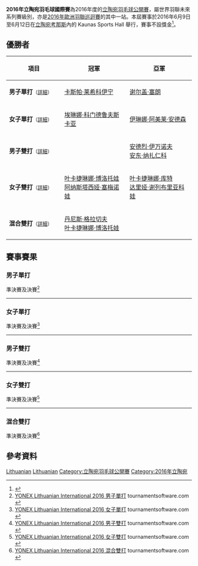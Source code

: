 {{noteTA|G1=Badminton}}
{{infobox badminton event
|name           = 2016年立陶宛羽毛球國際賽
|image          = 
|size           = 
|caption        =
|dates          = 2016年6月9日－6月12日
|number_edition = 
|level          = 4C
|prize_money    = 不設獎金
|location       = {{LTU}}[[考那斯|考那斯]]
|venue          = Kaunas Sports Hall
|previous       = 2015年立陶宛羽毛球國際賽 
|next           = 2017年立陶宛羽毛球國際賽
}}
'''2016年立陶宛羽毛球國際賽'''為2016年度的[[立陶宛羽毛球公開賽|立陶宛羽毛球公開賽]]，屬世界羽聯未來系列賽級別，亦是[[2016年歐洲羽聯巡迴賽|2016年歐洲羽聯巡迴賽]]的其中一站。本屆賽事於2016年6月9日至6月12日在[[立陶宛|立陶宛]][[考那斯|考那斯]]內的 Kaunas Sports Hall 舉行，賽事不設獎金<ref>{{cite web|title=Invitation - YONEX Lithuanian International 2016 (FINAL)|url=http://system.bwfbadminton.com/uploads/2016/05/03/Invitation%20-%20YONEX%20Lithuanian%20International%202016%20%28FINAL%29.pdf|publisher=Lithuanian Badminton Federation|accessdate=2016-06-12|archive-date=2016-08-04|archive-url=https://web.archive.org/web/20160804025543/http://system.bwfbadminton.com/uploads/2016/05/03/Invitation%20-%20YONEX%20Lithuanian%20International%202016%20%28FINAL%29.pdf|dead-url=no}}{{en}}</ref>。

== 優勝者 ==
{| class=wikitable style="font-size:small"
!width="200"|項目
!width="250"|冠軍
!width="250"|亞軍
|-
|'''男子單打'''<small>（[[#男子單打|詳細]]）</small>
|{{flagicon|FIN}} [[卡斯帕·莱希科伊宁|卡斯帕·莱希科伊宁]]
|{{flagicon|RUS}} [[谢尔盖·塞朗|谢尔盖·塞朗]]
|-
|'''女子單打'''<small>（[[#女子單打|詳細]]）</small>
|{{flagicon|RUS}} [[埃琳娜·科门德鲁夫斯卡亚|埃琳娜·科门德鲁夫斯卡亚]]
|{{flagicon|DEN}} [[伊琳娜·阿美莱·安德森|伊琳娜·阿美莱·安德森]]
|-
|'''男子雙打'''<small>（[[#男子雙打|詳細]]）</small>
|{{nowrap|{{flagicon|POL}} [[卢卡斯·莫伦|卢卡斯·莫伦]]<br/>{{flagicon|POL}} [[沃伊切赫·苏库德拉尔塞克|沃伊切赫·苏库德拉尔塞克]]}}
|{{flagicon|RUS}} [[安德烈·伊万诺夫|安德烈·伊万诺夫]]<br/>{{flagicon|RUS}} [[安东·纳扎仁科|安东·纳扎仁科]]
|-
|'''女子雙打'''<small>（[[#女子雙打|詳細]]）</small>
|{{flagicon|RUS}} [[叶卡捷琳娜·博洛托娃|叶卡捷琳娜·博洛托娃]]<br/>{{flagicon|RUS}} [[阿纳斯塔西娅·塞梅诺娃|阿纳斯塔西娅·塞梅诺娃]]
|{{flagicon|RUS}} [[叶卡捷琳娜·库特|叶卡捷琳娜·库特]]<br/>{{flagicon|RUS}} [[达里娅·谢列布里亚科娃|达里娅·谢列布里亚科娃]]
|-
|'''混合雙打'''<small>（[[#混合雙打|詳細]]）</small>
|{{flagicon|RUS}} [[丹尼斯·格拉切夫|丹尼斯·格拉切夫]]<br/>{{flagicon|RUS}} [[叶卡捷琳娜·博洛托娃|叶卡捷琳娜·博洛托娃]]
|{{nowrap|{{flagicon|POL}} [[帕维尔·斯梅洛夫斯基|帕维尔·斯梅洛夫斯基]]<br/>{{flagicon|POL}} [[马格达莱纳·斯维尔琴斯卡|马格达莱纳·斯维尔琴斯卡]]}}
|}

== 賽事賽果 ==
=== 男子單打 ===
;準決賽及決賽<ref name="MS">[http://bwf.tournamentsoftware.com/sport/draw.aspx?id=43BD1AB6-E077-4BF2-A09E-DB68638BA5AE&draw=2 YONEX Lithuanian International 2016 男子單打] {{Wayback|url=http://bwf.tournamentsoftware.com/sport/draw.aspx?id=43BD1AB6-E077-4BF2-A09E-DB68638BA5AE&draw=2 |date=20180126203154 }} tournamentsoftware.com {{en}}</ref>
{{4TeamBracket-Tennis3-v2
| team-width=200
| RD1-seed1=1
| RD1-team1='''{{nowrap|{{flagicon|FIN}} [[卡斯帕·莱希科伊宁|卡斯帕·莱希科伊宁]]}}
| RD1-score1-1='''21
| RD1-score1-2='''21
| RD1-score1-3=
| RD1-seed2=7
| RD1-team2={{flagicon|UKR}} [[凯里洛·列昂诺夫|凯里洛·列昂诺夫]]
| RD1-score2-1=19
| RD1-score2-2=14
| RD1-score2-3=

| RD1-seed3=3
| RD1-team3={{flagicon|CZE}} [[亚当·曼德雷克|亚当·曼德雷克]]
| RD1-score3-1=19
| RD1-score3-2=14
| RD1-score3-3=
| RD1-seed4=2
| RD1-team4='''{{flagicon|RUS}} [[谢尔盖·塞朗|谢尔盖·塞朗]]
| RD1-score4-1='''21
| RD1-score4-2='''21
| RD1-score4-3=

| RD2-seed1=1
| RD2-team1='''{{nowrap|{{flagicon|FIN}} [[卡斯帕·莱希科伊宁|卡斯帕·莱希科伊宁]]}}
| RD2-score1-1='''21
| RD2-score1-2='''21
| RD2-score1-3=
| RD2-seed2=2
| RD2-team2={{flagicon|RUS}} [[谢尔盖·塞朗|谢尔盖·塞朗]]
| RD2-score2-1=12
| RD2-score2-2=18
| RD2-score2-3=
}}
----

=== 女子單打 ===
;準決賽及決賽<ref name="WS">[http://bwf.tournamentsoftware.com/sport/draw.aspx?id=43BD1AB6-E077-4BF2-A09E-DB68638BA5AE&draw=4 YONEX Lithuanian International 2016 女子單打] {{Wayback|url=http://bwf.tournamentsoftware.com/sport/draw.aspx?id=43BD1AB6-E077-4BF2-A09E-DB68638BA5AE&draw=4 |date=20180126201356 }} tournamentsoftware.com {{en}}</ref>
{{4TeamBracket-Tennis3-v2
| team-width=200
| RD1-seed1=Q4
| RD1-team1={{flagicon|RUS}} [[阿纳斯塔西娅·塞梅诺娃|阿纳斯塔西娅·塞梅诺娃]]
| RD1-score1-1=17
| RD1-score1-2='''21
| RD1-score1-3=13
| RD1-seed2=6
| RD1-team2='''{{flagicon|DEN}} [[伊琳娜·阿美莱·安德森|伊琳娜·阿美莱·安德森]]
| RD1-score2-1='''21
| RD1-score2-2=18
| RD1-score2-3='''21

| RD1-seed3=5
| RD1-team3='''{{nowrap|{{flagicon|RUS}} [[埃琳娜·科门德鲁夫斯卡亚|埃琳娜·科门德鲁夫斯卡亚]]}}
| RD1-score3-1='''21
| RD1-score3-2='''21
| RD1-score3-3=
| RD1-seed4=
| RD1-team4={{flagicon|GER}} [[李怡逢|李怡逢]]
| RD1-score4-1=12
| RD1-score4-2=15
| RD1-score4-3=

| RD2-seed1=6
| RD2-team1={{flagicon|DEN}} [[伊琳娜·阿美莱·安德森|伊琳娜·阿美莱·安德森]]
| RD2-score1-1=12
| RD2-score1-2=13
| RD2-score1-3=
| RD2-seed2=5
| RD2-team2='''{{nowrap|{{flagicon|RUS}} [[埃琳娜·科门德鲁夫斯卡亚|埃琳娜·科门德鲁夫斯卡亚]]}}
| RD2-score2-1='''21
| RD2-score2-2='''21
| RD2-score2-3=
}}
----

=== 男子雙打 ===
;準決賽及決賽<ref name="MD">[http://bwf.tournamentsoftware.com/sport/draw.aspx?id=43BD1AB6-E077-4BF2-A09E-DB68638BA5AE&draw=6 YONEX Lithuanian International 2016 男子雙打] {{Wayback|url=http://bwf.tournamentsoftware.com/sport/draw.aspx?id=43BD1AB6-E077-4BF2-A09E-DB68638BA5AE&draw=6 |date=20180126201328 }} tournamentsoftware.com {{en}}</ref>
{{4TeamBracket-Tennis3-v2
| team-width=200
| RD1-seed1=1
| RD1-team1={{flagicon|EST}} [[克里斯蒂安·卡尤兰德|克里斯蒂安·卡尤兰德]]<br/> {{flagicon|EST}} [[劳尔·凯斯纳|劳尔·凯斯纳]]
| RD1-score1-1=15
| RD1-score1-2=8
| RD1-score1-3=
| RD1-seed2=3
| RD1-team2='''{{nowrap|{{flagicon|POL}} [[卢卡斯·莫伦|卢卡斯·莫伦]]<br/> {{flagicon|POL}} [[沃伊切赫·苏库德拉尔塞克|沃伊切赫·苏库德拉尔塞克]]}}
| RD1-score2-1='''21
| RD1-score2-2='''21
| RD1-score2-3=

| RD1-seed3=
| RD1-team3={{flagicon|UKR}} [[米科拉·马丁宁科|米科拉·马丁宁科]]<br/> {{flagicon|UKR}} [[谢尔盖·唐|谢尔盖·唐]]
| RD1-score3-1='''21
| RD1-score3-2=18
| RD1-score3-3=15
| RD1-seed4=Q2
| RD1-team4='''{{flagicon|RUS}} [[安德烈·伊万诺夫|安德烈·伊万诺夫]]<br/> {{flagicon|RUS}} [[安东·纳扎仁科|安东·纳扎仁科]]
| RD1-score4-1=13
| RD1-score4-2='''21
| RD1-score4-3='''21

| RD2-seed1=3
| RD2-team1='''{{nowrap|{{flagicon|POL}} [[卢卡斯·莫伦|卢卡斯·莫伦]]<br/> {{flagicon|POL}} [[沃伊切赫·苏库德拉尔塞克|沃伊切赫·苏库德拉尔塞克]]}}
| RD2-score1-1=11
| RD2-score1-2='''21
| RD2-score1-3='''21
| RD2-seed2=Q2
| RD2-team2={{flagicon|RUS}} [[安德烈·伊万诺夫|安德烈·伊万诺夫]]<br/> {{flagicon|RUS}} [[安东·纳扎仁科|安东·纳扎仁科]]
| RD2-score2-1='''21
| RD2-score2-2=17
| RD2-score2-3=19
}}
----

=== 女子雙打 ===
;準決賽及決賽<ref name="WD">[http://bwf.tournamentsoftware.com/sport/draw.aspx?id=43BD1AB6-E077-4BF2-A09E-DB68638BA5AE&draw=7 YONEX Lithuanian International 2016 女子雙打] {{Wayback|url=http://bwf.tournamentsoftware.com/sport/draw.aspx?id=43BD1AB6-E077-4BF2-A09E-DB68638BA5AE&draw=7 |date=20180126201647 }} tournamentsoftware.com {{en}}</ref>
{{4TeamBracket-Tennis3-v2
| team-width=200
| RD1-seed1=1
| RD1-team1={{flagicon|EST}} [[克里斯汀·库巴|克里斯汀·库巴]]<br/> {{flagicon|EST}} [[赫莉娜·吕特尔|赫莉娜·吕特尔]]
| RD1-score1-1=17
| RD1-score1-2=19
| RD1-score1-3=
| RD1-seed2=
| RD1-team2='''{{nowrap|{{flagicon|RUS}} [[叶卡捷琳娜·博洛托娃|叶卡捷琳娜·博洛托娃]]<br/> {{flagicon|RUS}} [[阿纳斯塔西娅·塞梅诺娃|阿纳斯塔西娅·塞梅诺娃]]}}
| RD1-score2-1='''21
| RD1-score2-2='''21
| RD1-score2-3=

| RD1-seed3=
| RD1-team3={{flagicon|UKR}} [[Yevgeniya_Paksyutova|Yevgeniya Paksyutova]]<br/> {{flagicon|UKR}} [[玛丽亚·鲁德|玛丽亚·鲁德]]
| RD1-score3-1=17
| RD1-score3-2=13
| RD1-score3-3=
| RD1-seed4=2
| RD1-team4='''{{flagicon|RUS}} [[叶卡捷琳娜·库特|叶卡捷琳娜·库特]]<br/> {{flagicon|RUS}} [[达里娅·谢列布里亚科娃|达里娅·谢列布里亚科娃]]
| RD1-score4-1='''21
| RD1-score4-2='''21
| RD1-score4-3=

| RD2-seed1=
| RD2-team1='''{{nowrap|{{flagicon|RUS}} [[叶卡捷琳娜·博洛托娃|叶卡捷琳娜·博洛托娃]]<br/> {{flagicon|RUS}} [[阿纳斯塔西娅·塞梅诺娃|阿纳斯塔西娅·塞梅诺娃]]}}
| RD2-score1-1='''21
| RD2-score1-2='''21
| RD2-score1-3=
| RD2-seed2=2
| RD2-team2={{flagicon|RUS}} [[叶卡捷琳娜·库特|叶卡捷琳娜·库特]]<br/> {{flagicon|RUS}} [[达里娅·谢列布里亚科娃|达里娅·谢列布里亚科娃]]
| RD2-score2-1=14
| RD2-score2-2=9
| RD2-score2-3=
}}
----

=== 混合雙打 ===
;準決賽及決賽<ref name="XD">[http://bwf.tournamentsoftware.com/sport/draw.aspx?id=43BD1AB6-E077-4BF2-A09E-DB68638BA5AE&draw=9 YONEX Lithuanian International 2016 混合雙打] {{Wayback|url=http://bwf.tournamentsoftware.com/sport/draw.aspx?id=43BD1AB6-E077-4BF2-A09E-DB68638BA5AE&draw=9 |date=20180126201345 }} tournamentsoftware.com {{en}}</ref>
{{4TeamBracket-Tennis3-v2
| team-width=200
| RD1-seed1=
| RD1-team1={{flagicon|RUS}} [[德米特里·里亚博夫|德米特里·里亚博夫]]<br/> {{flagicon|RUS}} [[玛丽亚·舍古罗娃|玛丽亚·舍古罗娃]]
| RD1-score1-1=15
| RD1-score1-2=19
| RD1-score1-3=
| RD1-seed2=
| RD1-team2='''{{nowrap|{{flagicon|POL}} [[帕维尔·斯梅洛夫斯基|帕维尔·斯梅洛夫斯基]]<br/> {{flagicon|POL}} [[马格达莱纳·斯维尔琴斯卡|马格达莱纳·斯维尔琴斯卡]]}}
| RD1-score2-1='''21
| RD1-score2-2='''21
| RD1-score2-3=

| RD1-seed3=
| RD1-team3={{flagicon|BLR}} [[Vladzislav_Kushnir|Vladzislav Kushnir]]<br/> {{flagicon|BLR}} [[克里斯蒂娜·斯利希|克里斯蒂娜·斯利希]]
| RD1-score3-1=11
| RD1-score3-2=10
| RD1-score3-3=
| RD1-seed4=
| RD1-team4='''{{flagicon|RUS}} [[丹尼斯·格拉切夫|丹尼斯·格拉切夫]]<br/> {{flagicon|RUS}} [[叶卡捷琳娜·博洛托娃|叶卡捷琳娜·博洛托娃]]
| RD1-score4-1='''21
| RD1-score4-2='''21
| RD1-score4-3=

| RD2-seed1=
| RD2-team1={{nowrap|{{flagicon|POL}} [[帕维尔·斯梅洛夫斯基|帕维尔·斯梅洛夫斯基]]<br/> {{flagicon|POL}} [[马格达莱纳·斯维尔琴斯卡|马格达莱纳·斯维尔琴斯卡]]}}
| RD2-score1-1=11
| RD2-score1-2=16
| RD2-score1-3=
| RD2-seed2=
| RD2-team2='''{{flagicon|RUS}} [[丹尼斯·格拉切夫|丹尼斯·格拉切夫]]<br/> {{flagicon|RUS}} [[叶卡捷琳娜·博洛托娃|叶卡捷琳娜·博洛托娃]]
| RD2-score2-1='''21
| RD2-score2-2='''21
| RD2-score2-3=
}}

== 參考資料 ==
{{Reflist}}

[[Category:2016年世界羽聯未来系列賽|Lithuanian]]
[[Category:2016年歐洲羽聯巡迴賽|Lithuanian]]
[[Category:立陶宛羽毛球公開賽|Category:立陶宛羽毛球公開賽]]
[[Category:2016年立陶宛|Category:2016年立陶宛]]